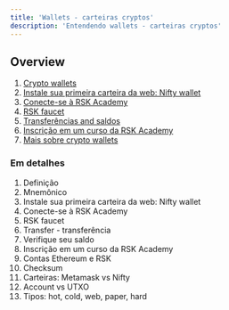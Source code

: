```yaml
---
title: 'Wallets - carteiras cryptos'
description: 'Entendendo wallets - carteiras cryptos'
---
```


## Overview

1. [Crypto wallets](/courses/dev/01/wallets-intro)
2. [Instale sua primeira carteira da web: Nifty wallet](/courses/dev/01/install-web-wallet)
3. [Conecte-se à RSK Academy](/courses/dev/01/connecting-to-academy)
4. [RSK faucet](/courses/dev/01/rsk-faucet)
5. [Transferências and saldos](/courses/dev/01/first-transfer)
6. [Inscrição em um curso da RSK Academy](/courses/dev/01/subscribe-to-academy)
7. [Mais sobre crypto wallets](/courses/dev/01/understand-wallets)

### Em detalhes

1. Definição
2. Mnemônico
3. Instale sua primeira carteira da web: Nifty wallet
4. Conecte-se à RSK Academy
5. RSK faucet
6. Transfer - transferência
7. Verifique seu saldo
8. Inscrição em um curso da RSK Academy
9. Contas Ethereum e RSK
10. Checksum
11. Carteiras: Metamask vs Nifty
12. Account vs UTXO
13. Tipos: hot, cold, web, paper, hard


